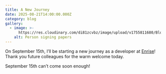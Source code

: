 ```yaml
---
title: A New Journey
date: 2025-08-21T14:00:00.000Z
category: blog
gallery:
  - image: >-
      https://res.cloudinary.com/di81zcvbz/image/upload/v1755811680/Blog/IMG_7706_lxdbe6.jpg
    alt: Person signing papers
---
```


On September 15th, I’ll be starting a new journey as a developer at [Enrise](https://enrise.com/)! Thank you future colleagues for the warm welcome today.

September 15th can’t come soon enough!
